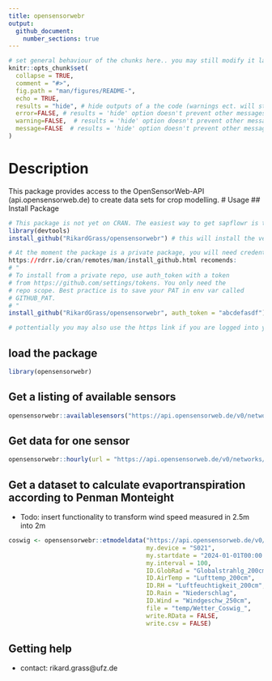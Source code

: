 ```yaml
---
title: opensensorwebr
output:
  github_document:
    number_sections: true
---
```


<!-- README.md is generated from README.Rmd. Please edit that file -->

```r
# set general behaviour of the chunks here.. you may still modify it later in the chunks
knitr::opts_chunk$set(
  collapse = TRUE,
  comment = "#>",
  fig.path = "man/figures/README-",
  echo = TRUE, 
  results = "hide", # hide outputs of a the code (warnings ect. will still be printed; comand to unable in individual chunks: results="markup")
  error=FALSE, # results = 'hide' option doesn't prevent other messages to be printed. To hide them like this, they will still be printed to console
  warning=FALSE,  # results = 'hide' option doesn't prevent other messages to be printed. To hide them like this, they will still be printed to console
  message=FALSE  # results = 'hide' option doesn't prevent other messages to be printed. To hide them like this, they will still be printed to console
)
```
# Description
This package provides access to the OpenSensorWeb-API (api.opensensorweb.de) to create data sets for crop modelling. 
# Usage
## Install Package
```r
# This package is not yet on CRAN. The easiest way to get sapflowr is to install it via github:
library(devtools)
install_github("RikardGrass/opensensorwebr") # this will install the version on "main"
```

```r
# At the moment the package is a private package, you will need credentials
https://rdrr.io/cran/remotes/man/install_github.html recomends: 
# "
# To install from a private repo, use auth_token with a token
# from https://github.com/settings/tokens. You only need the
# repo scope. Best practice is to save your PAT in env var called
# GITHUB_PAT.
# "
install_github("RikardGrass/opensensorwebr", auth_token = "abcdefasdf")

# pottentially you may also use the https link if you are logged into your github account at the same time (e.g. via www.github.de in our browser)
```


## load the package
```r
library(opensensorwebr)
```

## Get a listing of available sensors
```r
opensensorwebr::availablesensors("https://api.opensensorweb.de/v0/networks/AMMS_WETTERDATEN", my.device = "S034")
```

## Get data for one sensor
```r
opensensorwebr::hourly(url = "https://api.opensensorweb.de/v0/networks/AMMS_WETTERDATEN", my.device = "S021", my.sensor = "Niederschlag", aggregation = "MEAN", my.interval = 1000, my.startdate = "2015-09-18T00:00:00Z")

```

## Get a dataset to calculate evaportranspiration according to Penman Monteight
- Todo: insert functionality to transform wind speed measured in 2.5m into 2m
```r
coswig <- opensensorwebr::etmodeldata("https://api.opensensorweb.de/v0/networks/AMMS_WETTERDATEN",
                                      my.device = "S021",
                                      my.startdate = "2024-01-01T00:00:00Z",
                                      my.interval = 100,
                                      ID.GlobRad = "Globalstrahlg_200cm",
                                      ID.AirTemp = "Lufttemp_200cm",
                                      ID.RH = "Luftfeuchtigkeit_200cm",
                                      ID.Rain = "Niederschlag",
                                      ID.Wind = "Windgeschw_250cm",
                                      file = "temp/Wetter_Coswig_",
                                      write.RData = FALSE,
                                      write.csv = FALSE)
```

## Getting help

- contact: rikard.grass@ufz.de
